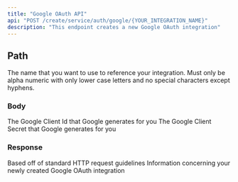 ```yaml
---
title: "Google OAuth API"
api: "POST /create/service/auth/google/{YOUR_INTEGRATION_NAME}"
description: "This endpoint creates a new Google OAuth integration"
---
```


## Path

<ParamField path="YOUR_INTEGRATION_NAME" type="string" required>
  The name that you want to use to reference your integration. Must only be alpha numeric with only lower case letters and no special characters except hyphens.
</ParamField>

### Body

<ParamField body="GOOGLE_CLIENT_ID" type="string" required>
  The Google Client Id that Google generates for you
</ParamField>

<ParamField body="GOOGLE_CLIENT_SECRET" type="string" required>
  The Google Client Secret that Google generates for you
</ParamField>

### Response

<ResponseField name="statusCode" type="number">
  Based off of standard HTTP request guidelines
</ResponseField>

<ResponseField name="body" type="object">
  Information concerning your newly created Google OAuth integration
</ResponseField>